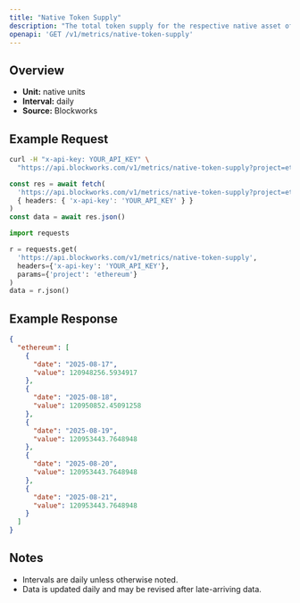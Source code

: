 ```yaml
---
title: "Native Token Supply"
description: "The total token supply for the respective native asset of that chain. Inclusive of all locked tokens."
openapi: 'GET /v1/metrics/native-token-supply'
---
```


## Overview

- **Unit:** native units
- **Interval:** daily
- **Source:** Blockworks

## Example Request

<CodeGroup>

```bash cURL
curl -H "x-api-key: YOUR_API_KEY" \
  "https://api.blockworks.com/v1/metrics/native-token-supply?project=ethereum"
```

```typescript TypeScript
const res = await fetch(
  'https://api.blockworks.com/v1/metrics/native-token-supply?project=ethereum',
  { headers: { 'x-api-key': 'YOUR_API_KEY' } }
)
const data = await res.json()
```

```python Python
import requests

r = requests.get(
  'https://api.blockworks.com/v1/metrics/native-token-supply',
  headers={'x-api-key': 'YOUR_API_KEY'},
  params={'project': 'ethereum'}
)
data = r.json()
```

</CodeGroup>

## Example Response

```json
{
  "ethereum": [
    {
      "date": "2025-08-17",
      "value": 120948256.5934917
    },
    {
      "date": "2025-08-18",
      "value": 120950852.45091258
    },
    {
      "date": "2025-08-19",
      "value": 120953443.7648948
    },
    {
      "date": "2025-08-20",
      "value": 120953443.7648948
    },
    {
      "date": "2025-08-21",
      "value": 120953443.7648948
    }
  ]
}
```

## Notes
- Intervals are daily unless otherwise noted.
- Data is updated daily and may be revised after late-arriving data.
